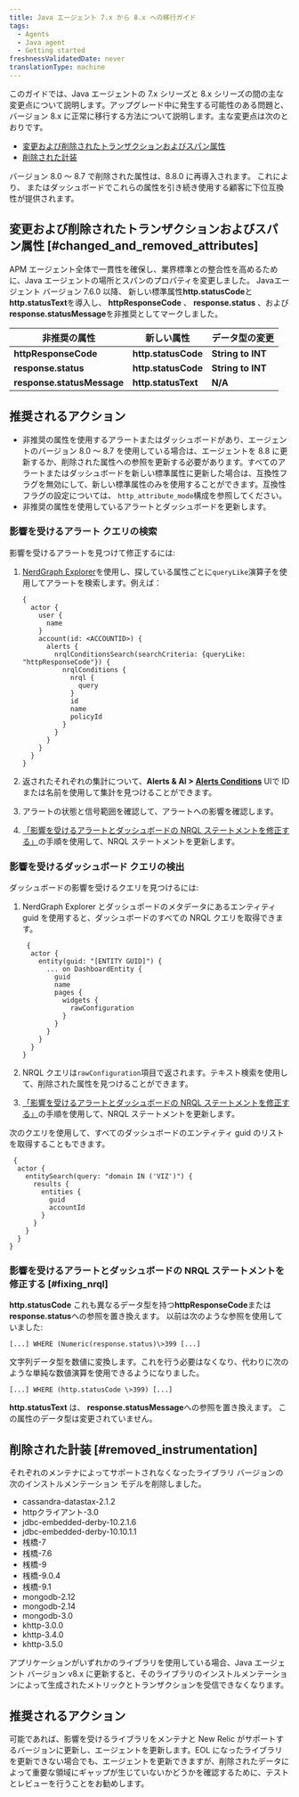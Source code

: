 ```yaml
---
title: Java エージェント 7.x から 8.x への移行ガイド
tags:
  - Agents
  - Java agent
  - Getting started
freshnessValidatedDate: never
translationType: machine
---
```


このガイドでは、Java エージェントの 7.x シリーズと 8.x シリーズの間の主な変更点について説明します。アップグレード中に発生する可能性のある問題と、バージョン 8.x に正常に移行する方法について説明します。主な変更点は次のとおりです。

* [変更および削除されたトランザクションおよびスパン属性](#changed_and_removed_attributes)
* [削除された計装](#removed_instrumentation)

<Callout variant="important">
  バージョン 8.0 ～ 8.7 で削除された属性は、8.8.0 に再導入されます。 これにより、 <InlinePopover type="alerts"/>またはダッシュボードでこれらの属性を引き続き使用する顧客に下位互換性が提供されます。
</Callout>

## 変更および削除されたトランザクションおよびスパン属性 [#changed_and_removed_attributes]

APM エージェント全体で一貫性を確保し、業界標準との整合性を高めるために、Java エージェントの場所とスパンのプロパティを変更しました。 Javaエージェント バージョン 7.6.0 以降、 新しい標準属性<DoNotTranslate>**http.statusCode**</DoNotTranslate>と<DoNotTranslate>**http.statusText**</DoNotTranslate>を導入し、 <DoNotTranslate>**httpResponseCode**</DoNotTranslate> 、 <DoNotTranslate>**response.status**</DoNotTranslate> 、および<DoNotTranslate>**response.statusMessage**</DoNotTranslate>を非推奨としてマークしました。

| 非推奨の属性                                                      | 新しい属性                                                | データ型の変更                                            |
| ----------------------------------------------------------- | ---------------------------------------------------- | -------------------------------------------------- |
| <DoNotTranslate>**httpResponseCode**</DoNotTranslate>       | <DoNotTranslate>**http.statusCode**</DoNotTranslate> | <DoNotTranslate>**String to INT**</DoNotTranslate> |
| <DoNotTranslate>**response.status**</DoNotTranslate>        | <DoNotTranslate>**http.statusCode**</DoNotTranslate> | <DoNotTranslate>**String to INT**</DoNotTranslate> |
| <DoNotTranslate>**response.statusMessage**</DoNotTranslate> | <DoNotTranslate>**http.statusText**</DoNotTranslate> | <DoNotTranslate>**N/A**</DoNotTranslate>           |

## 推奨されるアクション

* 非推奨の属性を使用するアラートまたはダッシュボードがあり、エージェントのバージョン 8.0 ～ 8.7 を使用している場合は、エージェントを 8.8 に更新するか、削除された属性への参照を更新する必要があります。すべてのアラートまたはダッシュボードを新しい標準属性に更新した場合は、互換性フラグを無効にして、新しい標準属性のみを使用することができます。互換性フラグの設定については、 `http_attribute_mode`構成を参照してください。
* 非推奨の属性を使用しているアラートとダッシュボードを更新します。

### 影響を受けるアラート クエリの検索

影響を受けるアラートを見つけて修正するには:

1. [NerdGraph Explorer](https://one.newrelic.com/nerdgraph-graphiql)を使用し、探している属性ごとに`queryLike`演算子を使用してアラートを検索します。例えば：

   ```
   {
     actor {
       user {
         name
       }
       account(id: <ACCOUNTID>) {
         alerts {
           nrqlConditionsSearch(searchCriteria: {queryLike: "httpResponseCode"}) {
             nrqlConditions {
               nrql {
                 query
               }
               id
               name
               policyId
             }
           }
         }
       }
     }
   }  
   ```

2. 返されたそれぞれの集計について、<DoNotTranslate>**Alerts & AI > [Alerts Conditions](https://one.newrelic.com/alerts-ai/condition-builder/condition-list)**</DoNotTranslate> UIで ID または名前を使用して集計を見つけることができます。

3. アラートの状態と信号範囲を確認して、アラートへの影響を確認します。

4. [「影響を受けるアラートとダッシュボードの NRQL ステートメントを修正する」](#fixing_nrql)の手順を使用して、NRQL ステートメントを更新します。

### 影響を受けるダッシュボード クエリの検出

ダッシュボードの影響を受けるクエリを見つけるには:

1. NerdGraph Explorer とダッシュボードのメタデータにあるエンティティ guid を使用すると、ダッシュボードのすべての NRQL クエリを取得できます。

   ```
    {
     actor {
       entity(guid: "[ENTITY GUID]") {
         ... on DashboardEntity {
           guid
           name
           pages {
             widgets {
               rawConfiguration
             }
           }
         }
       }
     }
   }
   ```

2. NRQL クエリは`rawConfiguration`項目で返されます。テキスト検索を使用して、削除された属性を見つけることができます。

3. [「影響を受けるアラートとダッシュボードの NRQL ステートメントを修正する」](#fixing_nrql)の手順を使用して、NRQL ステートメントを更新します。

次のクエリを使用して、すべてのダッシュボードのエンティティ guid のリストを取得することもできます。

```
 {
  actor {
    entitySearch(query: "domain IN ('VIZ')") {
      results {
        entities {
          guid
          accountId
        }
      }
    }
  }
}
```

### 影響を受けるアラートとダッシュボードの NRQL ステートメントを修正する [#fixing_nrql]

<DoNotTranslate>**http.statusCode**</DoNotTranslate> これも異なるデータ型を持つ<DoNotTranslate>**httpResponseCode**</DoNotTranslate>または<DoNotTranslate>**response.status**</DoNotTranslate>への参照を置き換えます。 以前は次のような参照を使用していました:

`[...] WHERE (Numeric(response.status)\>399 [...]`

文字列データ型を数値に変換します。これを行う必要はなくなり、代わりに次のような単純な数値演算を使用できるようになりました。

`[...] WHERE (http.statusCode \>399) [...]`

<DoNotTranslate>**http.statusText**</DoNotTranslate> は、 <DoNotTranslate>**response.statusMessage**</DoNotTranslate>への参照を置き換えます。 この属性のデータ型は変更されていません。

## 削除された計装 [#removed_instrumentation]

それぞれのメンテナによってサポートされなくなったライブラリ バージョンの次のインストルメンテーション モデルを削除しました。

* cassandra-datastax-2.1.2
* httpクライアント-3.0
* jdbc-embedded-derby-10.2.1.6
* jdbc-embedded-derby-10.10.1.1
* 桟橋-7
* 桟橋-7.6
* 桟橋-9
* 桟橋-9.0.4
* 桟橋-9.1
* mongodb-2.12
* mongodb-2.14
* mongodb-3.0
* khttp-3.0.0
* khttp-3.4.0
* khttp-3.5.0

アプリケーションがいずれかのライブラリを使用している場合、Java エージェント バージョン v8.x に更新すると、そのライブラリのインストルメンテーションによって生成されたメトリックとトランザクションを受信できなくなります。

## 推奨されるアクション

可能であれば、影響を受けるライブラリをメンテナと New Relic がサポートするバージョンに更新し、エージェントを更新します。EOL になったライブラリを更新できない場合でも、エージェントを更新できますが、削除されたデータによって重要な領域にギャップが生じていないかどうかを確認するために、テストとレビューを行うことをお勧めします。